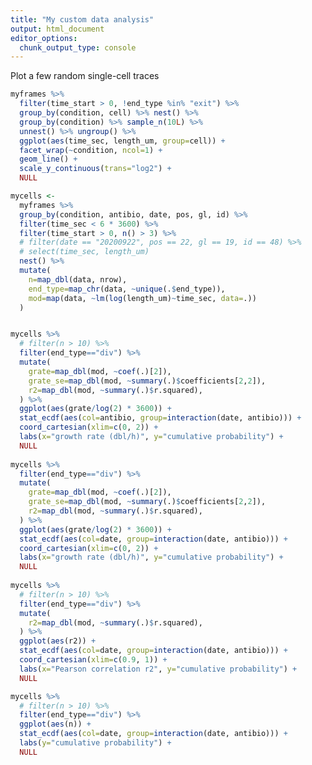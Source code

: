 ```yaml
---
title: "My custom data analysis"
output: html_document
editor_options: 
  chunk_output_type: console
---
```


Plot a few random single-cell traces
```r
myframes %>% 
  filter(time_start > 0, !end_type %in% "exit") %>% 
  group_by(condition, cell) %>% nest() %>% 
  group_by(condition) %>% sample_n(10L) %>% 
  unnest() %>% ungroup() %>% 
  ggplot(aes(time_sec, length_um, group=cell)) +
  facet_wrap(~condition, ncol=1) +
  geom_line() +
  scale_y_continuous(trans="log2") +
  NULL

```


```r

mycells <-
  myframes %>% 
  group_by(condition, antibio, date, pos, gl, id) %>% 
  filter(time_sec < 6 * 3600) %>% 
  filter(time_start > 0, n() > 3) %>% 
  # filter(date == "20200922", pos == 22, gl == 19, id == 48) %>% 
  # select(time_sec, length_um)
  nest() %>% 
  mutate(
    n=map_dbl(data, nrow),
    end_type=map_chr(data, ~unique(.$end_type)),
    mod=map(data, ~lm(log(length_um)~time_sec, data=.))
  )


mycells %>% 
  # filter(n > 10) %>% 
  filter(end_type=="div") %>%
  mutate(
    grate=map_dbl(mod, ~coef(.)[2]),
    grate_se=map_dbl(mod, ~summary(.)$coefficients[2,2]),
    r2=map_dbl(mod, ~summary(.)$r.squared),
  ) %>% 
  ggplot(aes(grate/log(2) * 3600)) +
  stat_ecdf(aes(col=antibio, group=interaction(date, antibio))) +
  coord_cartesian(xlim=c(0, 2)) +
  labs(x="growth rate (dbl/h)", y="cumulative probability") +
  NULL
  
mycells %>% 
  filter(end_type=="div") %>% 
  mutate(
    grate=map_dbl(mod, ~coef(.)[2]),
    grate_se=map_dbl(mod, ~summary(.)$coefficients[2,2]),
    r2=map_dbl(mod, ~summary(.)$r.squared),
  ) %>% 
  ggplot(aes(grate/log(2) * 3600)) +
  stat_ecdf(aes(col=date, group=interaction(date, antibio))) +
  coord_cartesian(xlim=c(0, 2)) +
  labs(x="growth rate (dbl/h)", y="cumulative probability") +
  NULL
  
mycells %>% 
  # filter(n > 10) %>% 
  filter(end_type=="div") %>%
  mutate(
    r2=map_dbl(mod, ~summary(.)$r.squared),
  ) %>% 
  ggplot(aes(r2)) +
  stat_ecdf(aes(col=date, group=interaction(date, antibio))) +
  coord_cartesian(xlim=c(0.9, 1)) +
  labs(x="Pearson correlation r2", y="cumulative probability") +
  NULL

mycells %>% 
  # filter(n > 10) %>% 
  filter(end_type=="div") %>%
  ggplot(aes(n)) +
  stat_ecdf(aes(col=date, group=interaction(date, antibio))) +
  labs(y="cumulative probability") +
  NULL


```

